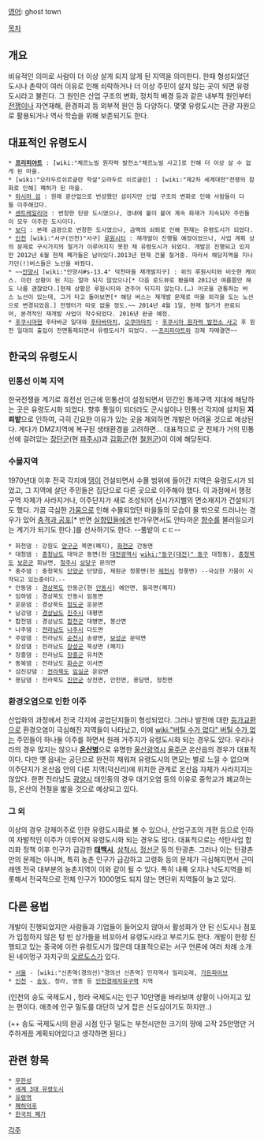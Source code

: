 [[영어]]: ghost town

[[목차]]
== 개요 ==
비유적인 의미로 사람이 더 이상 살게 되지 않게 된 지역을 의미한다. 한때 형성되었던 도시나 촌락이 여러 이유로 인해 쇠락하거나 더 이상 주민이 살지 않는 곳이 되면 유령 도시라고 불린다. 그 원인은 산업 구조의 변화, 정치적 배경 등과 같은 내부적 원인부터 [[전쟁]]이나 자연재해, 환경파괴 등 외부적 원인 등 다양하다. 몇몇 유령도시는 관광 자원으로 활용되거나 역사 학습을 위해 보존되기도 한다.
== 대표적인 유령도시 ==
 * '''[[프리피야트]]''' : [wiki:"체르노빌 원자력 발전소"체르노빌 사고]로 인해 더 이상 살 수 없게 된 마을.
 * [wiki:"오라두르쉬르글란 학살"오라두르 쉬르글란] : [wiki:"제2차 세계대전"전쟁의 참화로 인해] 폐허가 된 마을.
 * [[하시마 섬]] : 원래 광산업으로 번성했던 섬이지만 산업 구조의 변화로 인해 사람들이 다들 이주해갔다.
 * [[센트레일리아]] : 번창한 탄광 도시였으나, 갱내에 불이 붙어 계속 화재가 지속되자 주민들이 모두 이주한 도시이다.
 * [[보디]] : 본래 금광으로 번창한 도시였으나, 금맥의 쇠퇴로 인해 현재는 유령도시가 되었다.
 * [[인천]] [wiki:"서구(인천)"서구] [[루원시티]] : 재개발이 진행될 예정이었으나, 사업 계획 상의 문제로 구시가지의 철거가 이루어지지 못한 채 유령도시가 되었다. 개발은 진행되고 있지만 2012년 6월 현재 폐가들은 남아있다.2013년 현재 건물 철거중. 따라서 해당지역을 지나가던(!)버스들은 노선을 바꿨다.
 * ~~[[안양시]] [wiki:"안양시#s-13.4" 덕천마을 재개발지구] : 위의 루원시티와 비슷한 케이스. 이런 상황이 된 지는 얼마 되지 않았으나[* 다음 로드뷰로 봤을때 2012년 여름쯤만 해도 나름 괜찮았다.]현재 상황은 루원시티와 견주어 뒤지지 않는다.(…) 이곳을 관통하는 버스 노선이 있는데, 그거 타고 돌아보면[* 해당 버스는 재개발 문제로 마을 외각을 도는 노선으로 변경되었음.] 전쟁터가 따로 없을 정도.~~ 2014년 4월 1일, 현재 철거가 완료되어, 본격적인 재개발 사업이 착수되었다. 2016년 완공 예정.
 * [[후쿠시마]]현 후타바군 일대와 [[후타바마치]], [[오쿠마마치]] : [[후쿠시마 원자력 발전소 사고]] 후 원전 일대의 출입이 전면통제되면서 유령도시가 되었다. ~~[[프리피야트]]와 강제 자매결연~~
== 한국의 유령도시 ==
=== 민통선 이북 지역 ===
한국전쟁을 계기로 휴전선 인근에 민통선이 설정되면서 민간인 통제구역 지대에 해당하는 곳은 유령도시화 되었다. 향후 통일이 되더라도 군시설이나 민통선 각지에 설치된 '''지뢰밭'''으로 인하여, 극히 긴요한 이유가 있는 곳을 제외하면 개발은 어려울 것으로 예상된다. 게다가 DMZ지역에 복구된 생태환경을 고려하면...
대표적으로 군 전체가 거의 민통선에 걸려있는 [[장단군]](현 [[파주시]])과 [[김화군]](현 [[철원군]])이 이에 해당된다.
=== 수몰지역 ===
1970년대 이후 전국 각지에 [[댐]]이 건설되면서 수몰 범위에 들어간 지역은 유령도시가 되었고, 그 지역에 살던 주민들은 집단으로 다른 곳으로 이주해야 했다. 이 과정에서 행정구역 자체가 사라지거나, 이주단지가 새로 조성되어 신시가지삘의 면소재지가 건설되기도 했다. 가끔 극심한 [[가뭄]]으로 인해 수몰되었던 마을들의 모습이 물 밖으로 드러나는 경우가 있어 [[충격과 공포]][* 반면 [[실향민]]들에겐 반가우면서도 안타까운 [[향수]]를 불러일으키는 계기가 되기도 한다.]를 선사하기도 한다. --풀밭이 ㄷㄷ--

 * 화천댐 : 강원도 [[양구군]] 북면(폐지), [[화천군]] 간동면
 * 대청댐 : [[충청남도]] 대덕군 동면(현 [[대전광역시]] [[wiki:"동구(대전)" 동구]] 대청동), [[충청북도]] [[보은군]] 회남면, [[청주시]] [[상당구]] 문의면
 * 충주댐 : 충청북도 [[단양군]] 단양읍, 제원군 청풍면(현 [[제천시]] 청풍면) --극심한 가뭄이 시작되고 있는중이다.--
 * 안동댐 : [[경상북도]] 안동군(현 [[안동시]]) 예안면, 월곡면(폐지)
 * 임하댐 : 경상북도 안동시 임동면
 * 운문댐 : 경상북도 [[청도군]] 운문면
 * 남강댐 : [[경상남도]] [[진주시]] 대평면
 * 합천댐 : 경상남도 [[합천군]] 대병면, 봉산면
 * 나주댐 : [[전라남도]] [[나주시]] 다도면
 * 주암댐 : 전라남도 [[순천시]] 송광면, [[보성군]] 문덕면
 * 장성댐 : 전라남도 [[장성군]] 북상면 (폐지)
 * 장흥댐 : 전라남도 [[장흥군]] 유치면
 * 동복댐 : 전라남도 [[화순군]] 이서면
 * 섬진강댐 : [[전라북도]] [[임실군]] 운암면
 * 용담댐 : 전라북도 [[진안군]] 상전면, 안천면, 용담면, 정천면
=== 환경오염으로 인한 이주 ===
산업화의 과정에서 전국 각지에 공업단지들이 형성되었다. 그러나 발전에 대한 [[등가교환]]으로 환경오염이 극심해진 지역들이 나타났고, 이에 [[wiki:"버틸 수가 없다" 버틸 수가 없는]] 주민들이 하나둘 이주를 하면서 원래 거주지가 유령도시화 되는 경우도 있다.
우리나라의 경우 많지는 않으나 '''[[온산병]]'''으로 유명한 [[울산광역시]] [[울주군]] 온산읍의 경우가 대표적이다. 다만 옛 읍내는 공단으로 완전히 채워져 유령도시의 면모는 별로 느낄 수 없으며 이주단지가 온산읍 안의 다른 지역(덕신리)에 위치한 관계로 온산읍 자체가 사라지지는 않았다. 한편 전라남도 [[광양시]] 태인동의 경우 대기오염 등의 이유로 중학교가 폐교하는 등, 온산의 전철을 밟을 것으로 예상되고 있다.
=== 그 외 ===
이상의 경우 강제이주로 인한 유령도시화로 볼 수 있으나, 산업구조의 개편 등으로 인하여 자발적인 이주가 이루어져 유령도시화 되는 경우도 많다. 대표적으로는 석탄사업 합리화 정책 이후 인구가 급감한 '''[[태백시]]''', [[삼척시]], [[정선군]] 등의 탄광촌. 그러나 이는 탄광촌만의 문제는 아니며, 특히 농촌 인구가 급감하고 고령화 등의 문제가 극심해지면서 근미래엔 전국 대부분의 농촌지역이 이와 같이 될 수 있다. 특히 내륙 오지나 낙도지역을 비롯해서 전국적으로 전체 인구가 1000명도 되지 않는 면단위 지역들이 늘고 있다.
== 다른 용법 ==
개발이 진행되었지만 사람들과 기업들이 들어오지 않아서 활성화가 안 된 신도시나 점포가 입점하지 않은 텅 빈 상가들을 비꼬아서 유령도시라고 부르기도 한다. 개발이 한창 진행되고 있는 중국에 이런 유령도시가 많은데 대표적으로는 서구 언론에 여러 차례 소개된 네이멍구 자치구의 [[오르도스]]가 있다.

 * [[서울]] - [wiki:"신촌역(경의선)"경의선 신촌역] 민자역사 밀리오레, [[가든파이브]]
 * [[인천]] - [[송도]], 청라, 영종 등 [[인천경제자유구역]] 지역
(인천의 송도 국제도시 , 청라 국제도시는 인구 10만명을 바라보며 상황이 나아지고 있는 편이다. 애초에 인구 밀도를 대단히 낮게 잡은 신도심이기도 하지만..)

(++ 송도 국제도시의 완공 시점 인구 밀도는 부천시만한 크기의 땅에 고작 25만명만 거주하게끔 계획되어있다고 생각하면 된다.)
== 관련 항목 ==
 * [[무한성]]
 * [[세계 3대 유령도시]]
 * [[유령역]]
 * [[폐허덕후]]
 * [[한국의 폐가]]
[[각주]]
